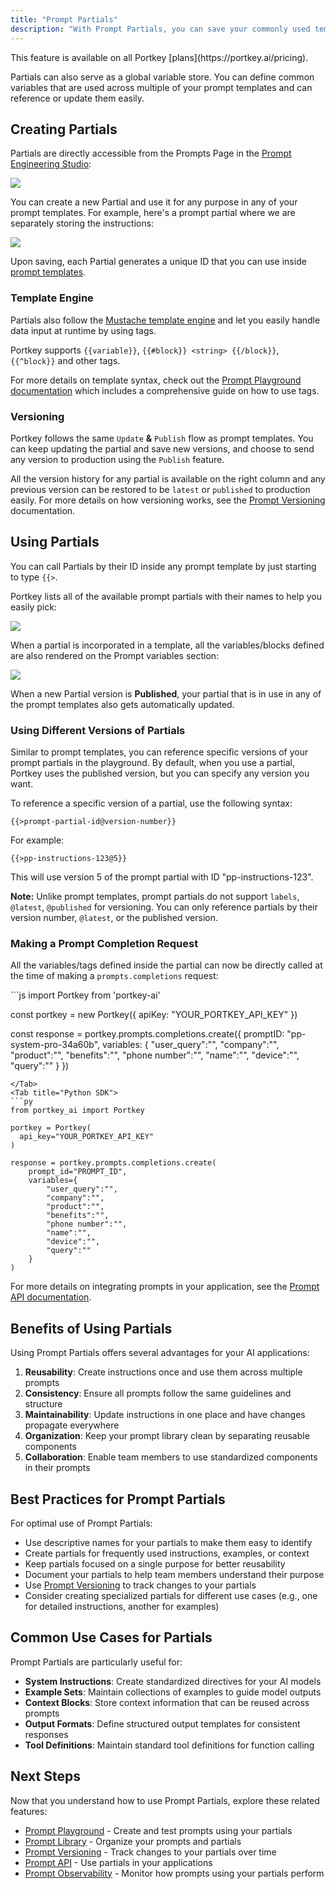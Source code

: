 ```yaml
---
title: "Prompt Partials"
description: "With Prompt Partials, you can save your commonly used templates (which could be your instruction set, data structure explanation, examples etc.) separately from your prompts and flexibly incorporate them wherever required."
---
```


<Info>
This feature is available on all Portkey [plans](https://portkey.ai/pricing).
</Info>

Partials can also serve as a global variable store. You can define common variables that are used across multiple of your prompt templates and can reference or update them easily.

## Creating Partials

Partials are directly accessible from the Prompts Page in the [Prompt Engineering Studio](/product/prompt-engineering-studio):

<Frame>
  <img src="/images/product/ai-gateway/ai-27.avif"/>
</Frame>

You can create a new Partial and use it for any purpose in any of your prompt templates. For example, here's a prompt partial where we are separately storing the instructions:

<Frame>
  <img src="/images/product/ai-gateway/ai-28.avif"/>
</Frame>

Upon saving, each Partial generates a unique ID that you can use inside [prompt templates](/product/prompt-engineering-studio/prompt-playground#prompt-templates).

### Template Engine

Partials also follow the [Mustache template engine](https://mustache.github.io/) and let you easily handle data input at runtime by using tags.

Portkey supports `{{variable}}`, `{{#block}} <string> {{/block}}`, `{{^block}}` and other tags.

For more details on template syntax, check out the [Prompt Playground documentation](/product/prompt-engineering-studio/prompt-playground#supported-tags) which includes a comprehensive guide on how to use tags.

### Versioning

Portkey follows the same `Update` **&** `Publish` flow as prompt templates. You can keep updating the partial and save new versions, and choose to send any version to production using the `Publish` feature.

All the version history for any partial is available on the right column and any previous version can be restored to be `latest` or `published` to production easily. For more details on how versioning works, see the [Prompt Versioning](/product/prompt-engineering-studio/prompt-versioning) documentation.

## Using Partials

You can call Partials by their ID inside any prompt template by just starting to type `{{>`.

Portkey lists all of the available prompt partials with their names to help you easily pick:

<Frame>
  <img src="/images/product/ai-gateway/ai-29.png"/>
</Frame>

When a partial is incorporated in a template, all the variables/blocks defined are also rendered on the Prompt variables section:

<Frame>
  <img src="/images/product/ai-gateway/ai-30.webp"/>
</Frame>

When a new Partial version is **Published**, your partial that is in use in any of the prompt templates also gets automatically updated.

### Using Different Versions of Partials

Similar to prompt templates, you can reference specific versions of your prompt partials in the playground. By default, when you use a partial, Portkey uses the published version, but you can specify any version you want.

To reference a specific version of a partial, use the following syntax:

```
{{>prompt-partial-id@version-number}}
```

For example:

```
{{>pp-instructions-123@5}}
```

This will use version 5 of the prompt partial with ID "pp-instructions-123".

**Note:** Unlike prompt templates, prompt partials do not support `labels`, `@latest`, `@published` for versioning. You can only reference partials by their version number, `@latest`, or the published version.

### Making a Prompt Completion Request

All the variables/tags defined inside the partial can now be directly called at the time of making a `prompts.completions` request:

<Tabs>
<Tab title="NodeJS SDK">
```js
import Portkey from 'portkey-ai'

const portkey = new Portkey({
    apiKey: "YOUR_PORTKEY_API_KEY"
})

const response = portkey.prompts.completions.create({
    promptID: "pp-system-pro-34a60b",
    variables: {
        "user_query":"",
        "company":"",
        "product":"",
        "benefits":"",
        "phone number":"",
        "name":"",
        "device":"",
        "query":""
    }
})
```
</Tab>
<Tab title="Python SDK">
```py
from portkey_ai import Portkey

portkey = Portkey(
  api_key="YOUR_PORTKEY_API_KEY"
)

response = portkey.prompts.completions.create(
    prompt_id="PROMPT_ID",
    variables={
        "user_query":"",
        "company":"",
        "product":"",
        "benefits":"",
        "phone number":"",
        "name":"",
        "device":"",
        "query":""
    }
)
```
</Tab>
</Tabs>

For more details on integrating prompts in your application, see the [Prompt API documentation](/product/prompt-engineering-studio/prompt-api).

## Benefits of Using Partials

Using Prompt Partials offers several advantages for your AI applications:

1. **Reusability**: Create instructions once and use them across multiple prompts
2. **Consistency**: Ensure all prompts follow the same guidelines and structure
3. **Maintainability**: Update instructions in one place and have changes propagate everywhere
4. **Organization**: Keep your prompt library clean by separating reusable components
5. **Collaboration**: Enable team members to use standardized components in their prompts

## Best Practices for Prompt Partials

For optimal use of Prompt Partials:

- Use descriptive names for your partials to make them easy to identify
- Create partials for frequently used instructions, examples, or context
- Keep partials focused on a single purpose for better reusability
- Document your partials to help team members understand their purpose
- Use [Prompt Versioning](/product/prompt-engineering-studio/prompt-versioning) to track changes to your partials
- Consider creating specialized partials for different use cases (e.g., one for detailed instructions, another for examples)

## Common Use Cases for Partials

Prompt Partials are particularly useful for:

- **System Instructions**: Create standardized directives for your AI models
- **Example Sets**: Maintain collections of examples to guide model outputs
- **Context Blocks**: Store context information that can be reused across prompts
- **Output Formats**: Define structured output templates for consistent responses
- **Tool Definitions**: Maintain standard tool definitions for function calling

## Next Steps

Now that you understand how to use Prompt Partials, explore these related features:

- [Prompt Playground](/product/prompt-engineering-studio/prompt-playground) - Create and test prompts using your partials
- [Prompt Library](/product/prompt-engineering-studio/prompt-library) - Organize your prompts and partials
- [Prompt Versioning](/product/prompt-engineering-studio/prompt-versioning) - Track changes to your partials over time
- [Prompt API](/product/prompt-engineering-studio/prompt-api) - Use partials in your applications
- [Prompt Observability](/product/prompt-engineering-studio/prompt-observability) - Monitor how prompts using your partials perform

